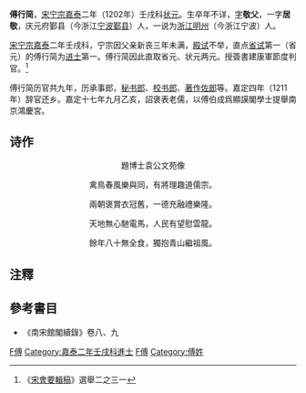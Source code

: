 '''傅行简'''，[[宋宁宗|宋宁宗]][[嘉泰|嘉泰]]二年（1202年）壬戌科[[状元|状元]]。生卒年不详，[[表字|字]]'''敬父'''，一字'''居敬'''，庆元府鄞县（今浙江[[宁波|宁波]][[鄞县|鄞县]]）人，一说为[[浙江|浙江]][[明州_(开元)|明州]]（今浙江宁波）人。

[[宋宁宗|宋宁宗]][[嘉泰|嘉泰]]二年壬戌科，宁宗因父亲新丧三年未满，[[殿试|殿试]]不举，直点[[省试|省试]]第一（省元）的傅行简为[[进士|进士]]第一。傅行简因此直取省元、状元两元。授簽書建康軍節度判官。<ref>《[[宋會要輯稿|宋會要輯稿]]》選舉二之三一</ref>

傅行简历官共九年，历承事郎，[[秘书郎|秘书郎]]、[[校书郎|校书郎]]、[[著作佐郎|著作佐郎]]等。嘉定四年（1211年）辞官还乡。嘉定十七年九月乙亥，詔褒表老儒，以傅伯成爲顯謨閣學士提舉南京鴻慶宮。

==诗作==

<div style="text-align: center;">
題博士袁公文苑像
</div> 
<div style="text-align: center;">

禽鳥春風樂與同，有將理趣道儒宗。

兩朝褒賞衣冠舊，一德充融禮樂隆。

天地無心馳電馬，人民有望慰雲龍。

餘年八十無全食，獨抱青山繼祖風。
</div>

==注釋==
{{reflist}}

==參考書目==
*《南宋館閣續錄》卷八、九

[[Category:南宋政治人物|F傅]]
[[Category:嘉泰二年壬戌科進士|Category:嘉泰二年壬戌科進士]]
[[Category:鄞县人|F傅]]
[[Category:傅姓|Category:傅姓]]